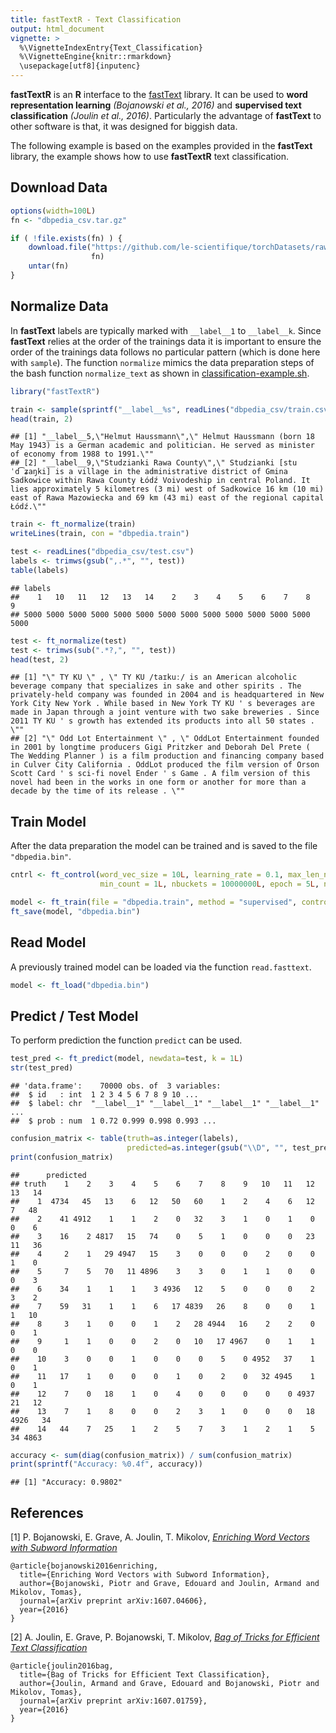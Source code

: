 ```yaml
---
title: fastTextR - Text Classification
output: html_document
vignette: >
  %\VignetteIndexEntry{Text_Classification}
  %\VignetteEngine{knitr::rmarkdown}
  \usepackage[utf8]{inputenc}
---
```


**fastTextR** is an **R** interface to the [fastText](https://github.com/facebookresearch/fastText)
library. It can be used to **word representation learning** *(Bojanowski et al., 2016)* and 
**supervised text classification** *(Joulin et al., 2016)*.
Particularly the advantage of **fastText** to other software is that, 
it was designed for biggish data.

The following example is based on the examples provided in the **fastText** library, 
the example shows how to use **fastTextR** text classification.

## Download Data    

```r
options(width=100L)
fn <- "dbpedia_csv.tar.gz"

if ( !file.exists(fn) ) {
    download.file("https://github.com/le-scientifique/torchDatasets/raw/master/dbpedia_csv.tar.gz",
                  fn)
    untar(fn)
}
```

## Normalize Data
In **fastText** labels are typically marked with `__label__1` to `__label__k`.
Since **fastText** relies at the order of the trainings data it is important
to ensure the order of the trainings data follows no particular pattern
(which is done here with `sample`). The function `normalize` mimics
the data preparation steps of the bash function `normalize_text`
as shown in 
[classification-example.sh](https://github.com/facebookresearch/fastText/blob/master/classification-example.sh).


```r
library("fastTextR")

train <- sample(sprintf("__label__%s", readLines("dbpedia_csv/train.csv")))
head(train, 2)
```

```
## [1] "__label__5,\"Helmut Haussmann\",\" Helmut Haussmann (born 18 May 1943) is a German academic and politician. He served as minister of economy from 1988 to 1991.\""                                                                                                                                                                              
## [2] "__label__9,\"Studzianki Rawa County\",\" Studzianki [stuˈd͡ʑaŋki] is a village in the administrative district of Gmina Sadkowice within Rawa County Łódź Voivodeship in central Poland. It lies approximately 5 kilometres (3 mi) west of Sadkowice 16 km (10 mi) east of Rawa Mazowiecka and 69 km (43 mi) east of the regional capital Łódź.\""
```

```r
train <- ft_normalize(train)
writeLines(train, con = "dbpedia.train")

test <- readLines("dbpedia_csv/test.csv")
labels <- trimws(gsub(",.*", "", test))
table(labels)
```

```
## labels
##    1   10   11   12   13   14    2    3    4    5    6    7    8    9 
## 5000 5000 5000 5000 5000 5000 5000 5000 5000 5000 5000 5000 5000 5000
```

```r
test <- ft_normalize(test)
test <- trimws(sub(".*?,", "", test))
head(test, 2)
```

```
## [1] "\" TY KU \" , \" TY KU /taɪkuː/ is an American alcoholic beverage company that specializes in sake and other spirits . The privately-held company was founded in 2004 and is headquartered in New York City New York . While based in New York TY KU ' s beverages are made in Japan through a joint venture with two sake breweries . Since 2011 TY KU ' s growth has extended its products into all 50 states . \""                                        
## [2] "\" Odd Lot Entertainment \" , \" OddLot Entertainment founded in 2001 by longtime producers Gigi Pritzker and Deborah Del Prete ( The Wedding Planner ) is a film production and financing company based in Culver City California . OddLot produced the film version of Orson Scott Card ' s sci-fi novel Ender ' s Game . A film version of this novel had been in the works in one form or another for more than a decade by the time of its release . \""
```

## Train Model
After the data preparation the model can be trained and is saved to 
the file `"dbpedia.bin"`.

```r
cntrl <- ft_control(word_vec_size = 10L, learning_rate = 0.1, max_len_ngram = 2L, 
                    min_count = 1L, nbuckets = 10000000L, epoch = 5L, nthreads = 4L)

model <- ft_train(file = "dbpedia.train", method = "supervised", control = cntrl)
ft_save(model, "dbpedia.bin")
```

## Read Model
A previously trained model can be loaded via the function `read.fasttext`.

```r
model <- ft_load("dbpedia.bin")
```

## Predict / Test Model
To perform prediction the function `predict` can be used.

```r
test_pred <- ft_predict(model, newdata=test, k = 1L)
str(test_pred)
```

```
## 'data.frame':	70000 obs. of  3 variables:
##  $ id   : int  1 2 3 4 5 6 7 8 9 10 ...
##  $ label: chr  "__label__1" "__label__1" "__label__1" "__label__1" ...
##  $ prob : num  1 0.72 0.999 0.998 0.993 ...
```

```r
confusion_matrix <- table(truth=as.integer(labels), 
                          predicted=as.integer(gsub("\\D", "", test_pred$label)))
print(confusion_matrix)
```

```
##      predicted
## truth    1    2    3    4    5    6    7    8    9   10   11   12   13   14
##    1  4734   45   13    6   12   50   60    1    2    4    6   12    7   48
##    2    41 4912    1    1    2    0   32    3    1    0    1    0    0    6
##    3    16    2 4817   15   74    0    5    1    0    0    0   23   11   36
##    4     2    1   29 4947   15    3    0    0    0    2    0    0    1    0
##    5     7    5   70   11 4896    3    3    0    1    1    0    0    0    3
##    6    34    1    1    1    3 4936   12    5    0    0    0    2    3    2
##    7    59   31    1    1    6   17 4839   26    8    0    0    1    1   10
##    8     3    1    0    0    1    2   28 4944   16    2    2    0    0    1
##    9     1    1    0    0    2    0   10   17 4967    0    1    1    0    0
##    10    3    0    0    1    0    0    0    5    0 4952   37    1    0    1
##    11   17    1    0    0    0    1    0    2    0   32 4945    1    0    1
##    12    7    0   18    1    0    4    0    0    0    0    0 4937   21   12
##    13    7    1    8    0    0    2    3    1    0    0    0   18 4926   34
##    14   44    7   25    1    2    5    7    3    1    2    1    5   34 4863
```

```r
accuracy <- sum(diag(confusion_matrix)) / sum(confusion_matrix)
print(sprintf("Accuracy: %0.4f", accuracy))
```

```
## [1] "Accuracy: 0.9802"
```


## References

[1] P. Bojanowski, E. Grave, A. Joulin, T. Mikolov, [*Enriching Word Vectors with Subword Information*](https://arxiv.org/abs/1607.04606)

```
@article{bojanowski2016enriching,
  title={Enriching Word Vectors with Subword Information},
  author={Bojanowski, Piotr and Grave, Edouard and Joulin, Armand and Mikolov, Tomas},
  journal={arXiv preprint arXiv:1607.04606},
  year={2016}
}
```

[2] A. Joulin, E. Grave, P. Bojanowski, T. Mikolov, [*Bag of Tricks for Efficient Text Classification*](https://arxiv.org/abs/1607.01759)

```
@article{joulin2016bag,
  title={Bag of Tricks for Efficient Text Classification},
  author={Joulin, Armand and Grave, Edouard and Bojanowski, Piotr and Mikolov, Tomas},
  journal={arXiv preprint arXiv:1607.01759},
  year={2016}
}
```
